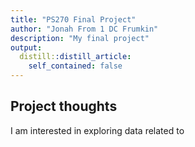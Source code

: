 ```yaml
---
title: "PS270 Final Project"
author: "Jonah From 1 DC Frumkin"
description: "My final project"
output:
  distill::distill_article:
    self_contained: false
---
```




## Project thoughts

I am interested in exploring data related to 
